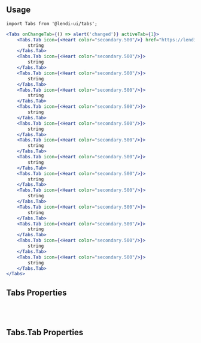 
## Usage

```
import Tabs from '@lendi-ui/tabs';
```

```jsx
<Tabs onChangeTab={() => alert('changed')} activeTab={1}>
    <Tabs.Tab icon={<Heart color="secondary.500"/>} href="https://lendi.com.au">
        string
    </Tabs.Tab>
    <Tabs.Tab icon={<Heart color="secondary.500"/>}>
        string
    </Tabs.Tab>
    <Tabs.Tab icon={<Heart color="secondary.500"/>}>
        string
    </Tabs.Tab>
    <Tabs.Tab icon={<Heart color="secondary.500"/>}>
        string
    </Tabs.Tab>
    <Tabs.Tab icon={<Heart color="secondary.500"/>}>
        string
    </Tabs.Tab>
    <Tabs.Tab icon={<Heart color="secondary.500"/>}>
        string
    </Tabs.Tab>
    <Tabs.Tab icon={<Heart color="secondary.500"/>}>
        string
    </Tabs.Tab>
    <Tabs.Tab icon={<Heart color="secondary.500"/>}>
        string
    </Tabs.Tab>
    <Tabs.Tab icon={<Heart color="secondary.500"/>}>
        string
    </Tabs.Tab>
    <Tabs.Tab icon={<Heart color="secondary.500"/>}>
        string
    </Tabs.Tab>
    <Tabs.Tab icon={<Heart color="secondary.500"/>}>
        string
    </Tabs.Tab>
    <Tabs.Tab icon={<Heart color="secondary.500"/>}>
        string
    </Tabs.Tab>
    <Tabs.Tab icon={<Heart color="secondary.500"/>}>
        string
    </Tabs.Tab>
    <Tabs.Tab icon={<Heart color="secondary.500"/>}>
        string
    </Tabs.Tab>
</Tabs>
```

## Tabs Properties

<PropTable>
  <PropTable.Entry name="activeTab" type="number" description="Index of the active tab."/>
  <PropTable.Entry name="isInverse" type="boolean" defaultValue="false" description="Whether the background is primary.500 (false) or transparent (true)."/>
  <PropTable.Entry name="onChangeTab" type="(key: number) => void" description="Handle the change event."/>
</PropTable>

<br/><br/>

## Tabs.Tab Properties

<PropTable>
  <PropTable.Entry name="href" type="string" description="URL to link to."/>
  <PropTable.Entry name="icon" type="React.ReactNode" description="Icon on top of text."/>
</PropTable>
